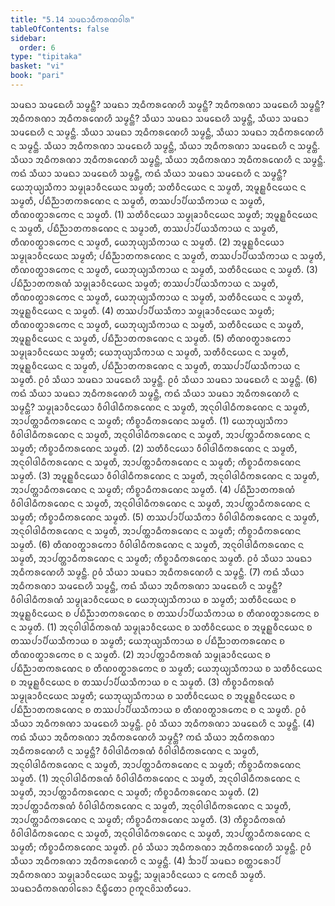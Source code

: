 ```yaml
---
title: "5.14 ᩈᨾᨳᩣᨵᩥᨠᩁᨱᩅᩤᩁ"
tableOfContents: false
sidebar:
  order: 6
type: "tipitaka"
basket: "vi"
book: "pari"
---
```



<DynamicBreadcrumb />

<Division number="309" book="pari">

<Paragraph number="1363" book="pari">
ᩈᨾᨳᩣ ᩈᨾᨳᩮᩉᩥ ᩈᨾ᩠ᨾᨶ᩠ᨲᩥ? ᩈᨾᨳᩣ ᩋᨵᩥᨠᩁᨱᩮᩉᩥ ᩈᨾ᩠ᨾᨶ᩠ᨲᩥ? ᩋᨵᩥᨠᩁᨱᩣ ᩈᨾᨳᩮᩉᩥ ᩈᨾ᩠ᨾᨶ᩠ᨲᩥ? ᩋᨵᩥᨠᩁᨱᩣ ᩋᨵᩥᨠᩁᨱᩮᩉᩥ ᩈᨾ᩠ᨾᨶ᩠ᨲᩥ?
</Paragraph>

<Paragraph number="1364" book="pari">
ᩈᩥᨿᩣ ᩈᨾᨳᩣ ᩈᨾᨳᩮᩉᩥ ᩈᨾ᩠ᨾᨶ᩠ᨲᩥ, ᩈᩥᨿᩣ ᩈᨾᨳᩣ ᩈᨾᨳᩮᩉᩥ ᨶ ᩈᨾ᩠ᨾᨶ᩠ᨲᩥ. ᩈᩥᨿᩣ ᩈᨾᨳᩣ ᩋᨵᩥᨠᩁᨱᩮᩉᩥ ᩈᨾ᩠ᨾᨶ᩠ᨲᩥ, ᩈᩥᨿᩣ ᩈᨾᨳᩣ ᩋᨵᩥᨠᩁᨱᩮᩉᩥ ᨶ ᩈᨾ᩠ᨾᨶ᩠ᨲᩥ. ᩈᩥᨿᩣ ᩋᨵᩥᨠᩁᨱᩣ ᩈᨾᨳᩮᩉᩥ ᩈᨾ᩠ᨾᨶ᩠ᨲᩥ, ᩈᩥᨿᩣ ᩋᨵᩥᨠᩁᨱᩣ ᩈᨾᨳᩮᩉᩥ ᨶ ᩈᨾ᩠ᨾᨶ᩠ᨲᩥ. ᩈᩥᨿᩣ ᩋᨵᩥᨠᩁᨱᩣ ᩋᨵᩥᨠᩁᨱᩮᩉᩥ ᩈᨾ᩠ᨾᨶ᩠ᨲᩥ, ᩈᩥᨿᩣ ᩋᨵᩥᨠᩁᨱᩣ ᩋᨵᩥᨠᩁᨱᩮᩉᩥ ᨶ ᩈᨾ᩠ᨾᨶ᩠ᨲᩥ.
</Paragraph>

</Division>
<Division number="310" book="pari">

<Paragraph number="1365" book="pari">
ᨠᨳᩴ ᩈᩥᨿᩣ ᩈᨾᨳᩣ ᩈᨾᨳᩮᩉᩥ ᩈᨾ᩠ᨾᨶ᩠ᨲᩥ, ᨠᨳᩴ ᩈᩥᨿᩣ ᩈᨾᨳᩣ ᩈᨾᨳᩮᩉᩥ ᨶ ᩈᨾ᩠ᨾᨶ᩠ᨲᩥ? ᨿᩮᨽᩩᨿ᩠ᨿᩈᩥᨠᩣ ᩈᨾ᩠ᨾᩩᨡᩣᩅᩥᨶᨿᩮᨶ ᩈᨾ᩠ᨾᨲᩥ; ᩈᨲᩥᩅᩥᨶᨿᩮᨶ ᨶ ᩈᨾ᩠ᨾᨲᩥ, ᩋᨾᩪᩊ᩠ᩉᩅᩥᨶᨿᩮᨶ ᨶ ᩈᨾ᩠ᨾᨲᩥ, ᨸᨭᩥᨬ᩠ᨬᩣᨲᨠᩁᨱᩮᨶ ᨶ ᩈᨾ᩠ᨾᨲᩥ, ᨲᩔᨸᩣᨸᩥᨿᩈᩥᨠᩣᨿ ᨶ ᩈᨾ᩠ᨾᨲᩥ, ᨲᩥᨱᩅᨲ᩠ᨳᩣᩁᨠᩮᨶ ᨶ ᩈᨾ᩠ᨾᨲᩥ. (1)
</Paragraph>

<Paragraph number="1366" book="pari">
ᩈᨲᩥᩅᩥᨶᨿᩮᩣ ᩈᨾ᩠ᨾᩩᨡᩣᩅᩥᨶᨿᩮᨶ ᩈᨾ᩠ᨾᨲᩥ; ᩋᨾᩪᩊ᩠ᩉᩅᩥᨶᨿᩮᨶ ᨶ ᩈᨾ᩠ᨾᨲᩥ, ᨸᨭᩥᨬ᩠ᨬᩣᨲᨠᩁᨱᩮᨶ ᨶ ᩈᨾ᩠ᨾᩣᨲᩥ, ᨲᩔᨸᩣᨸᩥᨿᩈᩥᨠᩣᨿ ᨶ ᩈᨾ᩠ᨾᨲᩥ, ᨲᩥᨱᩅᨲ᩠ᨳᩣᩁᨠᩮᨶ ᨶ ᩈᨾ᩠ᨾᨲᩥ, ᨿᩮᨽᩩᨿ᩠ᨿᩈᩥᨠᩣᨿ ᨶ ᩈᨾ᩠ᨾᨲᩥ. (2)
</Paragraph>

<Paragraph number="1367" book="pari">
ᩋᨾᩪᩊ᩠ᩉᩅᩥᨶᨿᩮᩣ ᩈᨾ᩠ᨾᩩᨡᩣᩅᩥᨶᨿᩮᨶ ᩈᨾ᩠ᨾᨲᩥ; ᨸᨭᩥᨬ᩠ᨬᩣᨲᨠᩁᨱᩮᨶ ᨶ ᩈᨾ᩠ᨾᨲᩥ, ᨲᩔᨸᩣᨸᩥᨿᩈᩥᨠᩣᨿ ᨶ ᩈᨾ᩠ᨾᨲᩥ, ᨲᩥᨱᩅᨲ᩠ᨳᩣᩁᨠᩮᨶ ᨶ ᩈᨾ᩠ᨾᨲᩥ, ᨿᩮᨽᩩᨿ᩠ᨿᩈᩥᨠᩣᨿ ᨶ ᩈᨾ᩠ᨾᨲᩥ, ᩈᨲᩥᩅᩥᨶᨿᩮᨶ ᨶ ᩈᨾ᩠ᨾᨲᩥ. (3)
</Paragraph>

<Paragraph number="1368" book="pari">
ᨸᨭᩥᨬ᩠ᨬᩣᨲᨠᩁᨱᩴ ᩈᨾ᩠ᨾᩩᨡᩣᩅᩥᨶᨿᩮᨶ ᩈᨾ᩠ᨾᨲᩥ; ᨲᩔᨸᩣᨸᩥᨿᩈᩥᨠᩣᨿ ᨶ ᩈᨾ᩠ᨾᨲᩥ, ᨲᩥᨱᩅᨲ᩠ᨳᩣᩁᨠᩮᨶ ᨶ ᩈᨾ᩠ᨾᨲᩥ, ᨿᩮᨽᩩᨿ᩠ᨿᩈᩥᨠᩣᨿ ᨶ ᩈᨾ᩠ᨾᨲᩥ, ᩈᨲᩥᩅᩥᨶᨿᩮᨶ ᨶ ᩈᨾ᩠ᨾᨲᩥ, ᩋᨾᩪᩊ᩠ᩉᩅᩥᨶᨿᩮᨶ ᨶ ᩈᨾ᩠ᨾᨲᩥ. (4)
</Paragraph>

<Paragraph number="1369" book="pari">
ᨲᩔᨸᩣᨸᩥᨿᩈᩥᨠᩣ ᩈᨾ᩠ᨾᩩᨡᩣᩅᩥᨶᨿᩮᨶ ᩈᨾ᩠ᨾᨲᩥ; ᨲᩥᨱᩅᨲ᩠ᨳᩣᩁᨠᩮᨶ ᨶ ᩈᨾ᩠ᨾᨲᩥ, ᨿᩮᨽᩩᨿ᩠ᨿᩈᩥᨠᩣᨿ ᨶ ᩈᨾ᩠ᨾᨲᩥ, ᩈᨲᩥᩅᩥᨶᨿᩮᨶ ᨶ ᩈᨾ᩠ᨾᨲᩥ, ᩋᨾᩪᩊ᩠ᩉᩅᩥᨶᨿᩮᨶ ᨶ ᩈᨾ᩠ᨾᨲᩥ, ᨸᨭᩥᨬ᩠ᨬᩣᨲᨠᩁᨱᩮᨶ ᨶ ᩈᨾ᩠ᨾᨲᩥ. (5)
</Paragraph>

<Paragraph number="1370" book="pari">
ᨲᩥᨱᩅᨲ᩠ᨳᩣᩁᨠᩮᩣ ᩈᨾ᩠ᨾᩩᨡᩣᩅᩥᨶᨿᩮᨶ ᩈᨾ᩠ᨾᨲᩥ; ᨿᩮᨽᩩᨿ᩠ᨿᩈᩥᨠᩣᨿ ᨶ ᩈᨾ᩠ᨾᨲᩥ, ᩈᨲᩥᩅᩥᨶᨿᩮᨶ ᨶ ᩈᨾ᩠ᨾᨲᩥ, ᩋᨾᩪᩊ᩠ᩉᩅᩥᨶᨿᩮᨶ ᨶ ᩈᨾ᩠ᨾᨲᩥ, ᨸᨭᩥᨬ᩠ᨬᩣᨲᨠᩁᨱᩮᨶ ᨶ ᩈᨾ᩠ᨾᨲᩥ, ᨲᩔᨸᩣᨸᩥᨿᩈᩥᨠᩣᨿ ᨶ ᩈᨾ᩠ᨾᨲᩥ. ᩑᩅᩴ ᩈᩥᨿᩣ ᩈᨾᨳᩣ ᩈᨾᨳᩮᩉᩥ ᩈᨾ᩠ᨾᨶ᩠ᨲᩥ. ᩑᩅᩴ ᩈᩥᨿᩣ ᩈᨾᨳᩣ ᩈᨾᨳᩮᩉᩥ ᨶ ᩈᨾ᩠ᨾᨶ᩠ᨲᩥ. (6)
</Paragraph>

</Division>
<Division number="311" book="pari">

<Paragraph number="1371" book="pari">
ᨠᨳᩴ ᩈᩥᨿᩣ ᩈᨾᨳᩣ ᩋᨵᩥᨠᩁᨱᩮᩉᩥ ᩈᨾ᩠ᨾᨶ᩠ᨲᩥ, ᨠᨳᩴ ᩈᩥᨿᩣ ᩈᨾᨳᩣ ᩋᨵᩥᨠᩁᨱᩮᩉᩥ ᨶ ᩈᨾ᩠ᨾᨶ᩠ᨲᩥ? ᩈᨾ᩠ᨾᩩᨡᩣᩅᩥᨶᨿᩮᩣ ᩅᩥᩅᩤᨴᩤᨵᩥᨠᩁᨱᩮᨶ ᨶ ᩈᨾ᩠ᨾᨲᩥ, ᩋᨶᩩᩅᩤᨴᩤᨵᩥᨠᩁᨱᩮᨶ ᨶ ᩈᨾ᩠ᨾᨲᩥ, ᩋᩣᨸᨲ᩠ᨲᩣᨵᩥᨠᩁᨱᩮᨶ ᨶ ᩈᨾ᩠ᨾᨲᩥ; ᨠᩥᨧ᩠ᨧᩣᨵᩥᨠᩁᨱᩮᨶ ᩈᨾ᩠ᨾᨲᩥ. (1)
</Paragraph>

<Paragraph number="1372" book="pari">
ᨿᩮᨽᩩᨿ᩠ᨿᩈᩥᨠᩣ ᩅᩥᩅᩤᨴᩤᨵᩥᨠᩁᨱᩮᨶ ᨶ ᩈᨾ᩠ᨾᨲᩥ, ᩋᨶᩩᩅᩤᨴᩤᨵᩥᨠᩁᨱᩮᨶ ᨶ ᩈᨾ᩠ᨾᨲᩥ, ᩋᩣᨸᨲ᩠ᨲᩣᨵᩥᨠᩁᨱᩮᨶ ᨶ ᩈᨾ᩠ᨾᨲᩥ; ᨠᩥᨧ᩠ᨧᩣᨵᩥᨠᩁᨱᩮᨶ ᩈᨾ᩠ᨾᨲᩥ. (2)
</Paragraph>

<Paragraph number="1373" book="pari">
ᩈᨲᩥᩅᩥᨶᨿᩮᩣ ᩅᩥᩅᩤᨴᩤᨵᩥᨠᩁᨱᩮᨶ ᨶ ᩈᨾ᩠ᨾᨲᩥ, ᩋᨶᩩᩅᩤᨴᩤᨵᩥᨠᩁᨱᩮᨶ ᨶ ᩈᨾ᩠ᨾᨲᩥ, ᩋᩣᨸᨲ᩠ᨲᩣᨵᩥᨠᩁᨱᩮᨶ ᨶ ᩈᨾ᩠ᨾᨲᩥ; ᨠᩥᨧ᩠ᨧᩣᨵᩥᨠᩁᨱᩮᨶ ᩈᨾ᩠ᨾᨲᩥ. (3)
</Paragraph>

<Paragraph number="1374" book="pari">
ᩋᨾᩪᩊ᩠ᩉᩅᩥᨶᨿᩮᩣ ᩅᩥᩅᩤᨴᩤᨵᩥᨠᩁᨱᩮᨶ ᨶ ᩈᨾ᩠ᨾᨲᩥ, ᩋᨶᩩᩅᩤᨴᩤᨵᩥᨠᩁᨱᩮᨶ ᨶ ᩈᨾ᩠ᨾᨲᩥ, ᩋᩣᨸᨲ᩠ᨲᩣᨵᩥᨠᩁᨱᩮᨶ ᨶ ᩈᨾ᩠ᨾᨲᩥ; ᨠᩥᨧ᩠ᨧᩣᨵᩥᨠᩁᨱᩮᨶ ᩈᨾ᩠ᨾᨲᩥ. (4)
</Paragraph>

<Paragraph number="1375" book="pari">
ᨸᨭᩥᨬ᩠ᨬᩣᨲᨠᩁᨱᩴ ᩅᩥᩅᩤᨴᩤᨵᩥᨠᩁᨱᩮᨶ ᨶ ᩈᨾ᩠ᨾᨲᩥ, ᩋᨶᩩᩅᩤᨴᩤᨵᩥᨠᩁᨱᩮᨶ ᨶ ᩈᨾ᩠ᨾᨲᩥ, ᩋᩣᨸᨲ᩠ᨲᩣᨵᩥᨠᩁᨱᩮᨶ ᨶ ᩈᨾ᩠ᨾᨲᩥ; ᨠᩥᨧ᩠ᨧᩣᨵᩥᨠᩁᨱᩮᨶ ᩈᨾ᩠ᨾᨲᩥ. (5)
</Paragraph>

<Paragraph number="1376" book="pari">
ᨲᩔᨸᩣᨸᩥᨿᩈᩥᨠᩣ ᩅᩥᩅᩤᨴᩤᨵᩥᨠᩁᨱᩮᨶ ᨶ ᩈᨾ᩠ᨾᨲᩥ, ᩋᨶᩩᩅᩤᨴᩤᨵᩥᨠᩁᨱᩮᨶ ᨶ ᩈᨾ᩠ᨾᨲᩥ, ᩋᩣᨸᨲ᩠ᨲᩣᨵᩥᨠᩁᨱᩮᨶ ᨶ ᩈᨾ᩠ᨾᨲᩥ; ᨠᩥᨧ᩠ᨧᩣᨵᩥᨠᩁᨱᩮᨶ ᩈᨾ᩠ᨾᨲᩥ. (6)
</Paragraph>

<Paragraph number="1377" book="pari">
ᨲᩥᨱᩅᨲ᩠ᨳᩣᩁᨠᩮᩣ ᩅᩥᩅᩤᨴᩤᨵᩥᨠᩁᨱᩮᨶ ᨶ ᩈᨾ᩠ᨾᨲᩥ, ᩋᨶᩩᩅᩤᨴᩤᨵᩥᨠᩁᨱᩮᨶ ᨶ ᩈᨾ᩠ᨾᨲᩥ, ᩋᩣᨸᨲ᩠ᨲᩣᨵᩥᨠᩁᨱᩮᨶ ᨶ ᩈᨾ᩠ᨾᨲᩥ; ᨠᩥᨧ᩠ᨧᩣᨵᩥᨠᩁᨱᩮᨶ ᩈᨾ᩠ᨾᨲᩥ. ᩑᩅᩴ ᩈᩥᨿᩣ ᩈᨾᨳᩣ ᩋᨵᩥᨠᩁᨱᩮᩉᩥ ᩈᨾ᩠ᨾᨶ᩠ᨲᩥ. ᩑᩅᩴ ᩈᩥᨿᩣ ᩈᨾᨳᩣ ᩋᨵᩥᨠᩁᨱᩮᩉᩥ ᨶ ᩈᨾ᩠ᨾᨶ᩠ᨲᩥ. (7)
</Paragraph>

</Division>
<Division number="312" book="pari">

<Paragraph number="1378" book="pari">
ᨠᨳᩴ ᩈᩥᨿᩣ ᩋᨵᩥᨠᩁᨱᩣ ᩈᨾᨳᩮᩉᩥ ᩈᨾ᩠ᨾᨶ᩠ᨲᩥ, ᨠᨳᩴ ᩈᩥᨿᩣ ᩋᨵᩥᨠᩁᨱᩣ ᩈᨾᨳᩮᩉᩥ ᨶ ᩈᨾ᩠ᨾᨶ᩠ᨲᩥ? ᩅᩥᩅᩤᨴᩤᨵᩥᨠᩁᨱᩴ ᩈᨾ᩠ᨾᩩᨡᩣᩅᩥᨶᨿᩮᨶ ᨧ ᨿᩮᨽᩩᨿ᩠ᨿᩈᩥᨠᩣᨿ ᨧ ᩈᨾ᩠ᨾᨲᩥ; ᩈᨲᩥᩅᩥᨶᨿᩮᨶ ᨧ ᩋᨾᩪᩊ᩠ᩉᩅᩥᨶᨿᩮᨶ ᨧ ᨸᨭᩥᨬ᩠ᨬᩣᨲᨠᩁᨱᩮᨶ ᨧ ᨲᩔᨸᩣᨸᩥᨿᩈᩥᨠᩣᨿ ᨧ ᨲᩥᨱᩅᨲ᩠ᨳᩣᩁᨠᩮᨶ ᨧ ᨶ ᩈᨾ᩠ᨾᨲᩥ. (1)
</Paragraph>

<Paragraph number="1379" book="pari">
ᩋᨶᩩᩅᩤᨴᩤᨵᩥᨠᩁᨱᩴ ᩈᨾ᩠ᨾᩩᨡᩣᩅᩥᨶᨿᩮᨶ ᨧ ᩈᨲᩥᩅᩥᨶᨿᩮᨶ ᨧ ᩋᨾᩪᩊ᩠ᩉᩅᩥᨶᨿᩮᨶ ᨧ ᨲᩔᨸᩣᨸᩥᨿᩈᩥᨠᩣᨿ ᨧ ᩈᨾ᩠ᨾᨲᩥ; ᨿᩮᨽᩩᨿ᩠ᨿᩈᩥᨠᩣᨿ ᨧ ᨸᨭᩥᨬ᩠ᨬᩣᨲᨠᩁᨱᩮᨶ ᨧ ᨲᩥᨱᩅᨲ᩠ᨳᩣᩁᨠᩮᨶ ᨧ ᨶ ᩈᨾ᩠ᨾᨲᩥ. (2)
</Paragraph>

<Paragraph number="1380" book="pari">
ᩋᩣᨸᨲ᩠ᨲᩣᨵᩥᨠᩁᨱᩴ ᩈᨾ᩠ᨾᩩᨡᩣᩅᩥᨶᨿᩮᨶ ᨧ ᨸᨭᩥᨬ᩠ᨬᩣᨲᨠᩁᨱᩮᨶ ᨧ ᨲᩥᨱᩅᨲ᩠ᨳᩣᩁᨠᩮᨶ ᨧ ᩈᨾ᩠ᨾᨲᩥ; ᨿᩮᨽᩩᨿ᩠ᨿᩈᩥᨠᩣᨿ ᨧ ᩈᨲᩥᩅᩥᨶᨿᩮᨶ ᨧ ᩋᨾᩪᩊ᩠ᩉᩅᩥᨶᨿᩮᨶ ᨧ ᨲᩔᨸᩣᨸᩥᨿᩈᩥᨠᩣᨿ ᨧ ᨶ ᩈᨾ᩠ᨾᨲᩥ. (3)
</Paragraph>

<Paragraph number="1381" book="pari">
ᨠᩥᨧ᩠ᨧᩣᨵᩥᨠᩁᨱᩴ ᩈᨾ᩠ᨾᩩᨡᩣᩅᩥᨶᨿᩮᨶ ᩈᨾ᩠ᨾᨲᩥ; ᨿᩮᨽᩩᨿ᩠ᨿᩈᩥᨠᩣᨿ ᨧ ᩈᨲᩥᩅᩥᨶᨿᩮᨶ ᨧ ᩋᨾᩪᩊ᩠ᩉᩅᩥᨶᨿᩮᨶ ᨧ ᨸᨭᩥᨬ᩠ᨬᩣᨲᨠᩁᨱᩮᨶ ᨧ ᨲᩔᨸᩣᨸᩥᨿᩈᩥᨠᩣᨿ ᨧ ᨲᩥᨱᩅᨲ᩠ᨳᩣᩁᨠᩮᨶ ᨧ ᨶ ᩈᨾ᩠ᨾᨲᩥ. ᩑᩅᩴ ᩈᩥᨿᩣ ᩋᨵᩥᨠᩁᨱᩣ ᩈᨾᨳᩮᩉᩥ ᩈᨾ᩠ᨾᨶ᩠ᨲᩥ. ᩑᩅᩴ ᩈᩥᨿᩣ ᩋᨵᩥᨠᩁᨱᩣ ᩈᨾᨳᩮᩉᩥ ᨶ ᩈᨾ᩠ᨾᨶ᩠ᨲᩥ. (4)
</Paragraph>

</Division>
<Division number="313" book="pari">

<Paragraph number="1382" book="pari">
ᨠᨳᩴ ᩈᩥᨿᩣ ᩋᨵᩥᨠᩁᨱᩣ ᩋᨵᩥᨠᩁᨱᩮᩉᩥ ᩈᨾ᩠ᨾᨶ᩠ᨲᩥ? ᨠᨳᩴ ᩈᩥᨿᩣ ᩋᨵᩥᨠᩁᨱᩣ ᩋᨵᩥᨠᩁᨱᩮᩉᩥ ᨶ ᩈᨾ᩠ᨾᨶ᩠ᨲᩥ? ᩅᩥᩅᩤᨴᩤᨵᩥᨠᩁᨱᩴ ᩅᩥᩅᩤᨴᩤᨵᩥᨠᩁᨱᩮᨶ ᨶ ᩈᨾ᩠ᨾᨲᩥ, ᩋᨶᩩᩅᩤᨴᩤᨵᩥᨠᩁᨱᩮᨶ ᨶ ᩈᨾ᩠ᨾᨲᩥ, ᩋᩣᨸᨲ᩠ᨲᩣᨵᩥᨠᩁᨱᩮᨶ ᨶ ᩈᨾ᩠ᨾᨲᩥ; ᨠᩥᨧ᩠ᨧᩣᨵᩥᨠᩁᨱᩮᨶ ᩈᨾ᩠ᨾᨲᩥ. (1)
</Paragraph>

<Paragraph number="1383" book="pari">
ᩋᨶᩩᩅᩤᨴᩤᨵᩥᨠᩁᨱᩴ ᩅᩥᩅᩤᨴᩤᨵᩥᨠᩁᨱᩮᨶ ᨶ ᩈᨾ᩠ᨾᨲᩥ, ᩋᨶᩩᩅᩤᨴᩤᨵᩥᨠᩁᨱᩮᨶ ᨶ ᩈᨾ᩠ᨾᨲᩥ, ᩋᩣᨸᨲ᩠ᨲᩣᨵᩥᨠᩁᨱᩮᨶ ᨶ ᩈᨾ᩠ᨾᨲᩥ; ᨠᩥᨧ᩠ᨧᩣᨵᩥᨠᩁᨱᩮᨶ ᩈᨾ᩠ᨾᨲᩥ. (2)
</Paragraph>

<Paragraph number="1384" book="pari">
ᩋᩣᨸᨲ᩠ᨲᩣᨵᩥᨠᩁᨱᩴ ᩅᩥᩅᩤᨴᩤᨵᩥᨠᩁᨱᩮᨶ ᨶ ᩈᨾ᩠ᨾᨲᩥ, ᩋᨶᩩᩅᩤᨴᩤᨵᩥᨠᩁᨱᩮᨶ ᨶ ᩈᨾ᩠ᨾᨲᩥ, ᩋᩣᨸᨲ᩠ᨲᩣᨵᩥᨠᩁᨱᩮᨶ ᨶ ᩈᨾ᩠ᨾᨲᩥ; ᨠᩥᨧ᩠ᨧᩣᨵᩥᨠᩁᨱᩮᨶ ᩈᨾ᩠ᨾᨲᩥ. (3)
</Paragraph>

<Paragraph number="1385" book="pari">
ᨠᩥᨧ᩠ᨧᩣᨵᩥᨠᩁᨱᩴ ᩅᩥᩅᩤᨴᩤᨵᩥᨠᩁᨱᩮᨶ ᨶ ᩈᨾ᩠ᨾᨲᩥ, ᩋᨶᩩᩅᩤᨴᩤᨵᩥᨠᩁᨱᩮᨶ ᨶ ᩈᨾ᩠ᨾᨲᩥ, ᩋᩣᨸᨲ᩠ᨲᩣᨵᩥᨠᩁᨱᩮᨶ ᨶ ᩈᨾ᩠ᨾᨲᩥ; ᨠᩥᨧ᩠ᨧᩣᨵᩥᨠᩁᨱᩮᨶ ᩈᨾ᩠ᨾᨲᩥ. ᩑᩅᩴ ᩈᩥᨿᩣ ᩋᨵᩥᨠᩁᨱᩣ ᩋᨵᩥᨠᩁᨱᩮᩉᩥ ᩈᨾ᩠ᨾᨶ᩠ᨲᩥ. ᩑᩅᩴ ᩈᩥᨿᩣ ᩋᨵᩥᨠᩁᨱᩣ ᩋᨵᩥᨠᩁᨱᩮᩉᩥ ᨶ ᩈᨾ᩠ᨾᨶ᩠ᨲᩥ. (4)
</Paragraph>

<Paragraph number="1386" book="pari">
ᨨᩣᨸᩥ ᩈᨾᨳᩣ ᨧᨲ᩠ᨲᩣᩁᩮᩣᨸᩥ ᩋᨵᩥᨠᩁᨱᩣ ᩈᨾ᩠ᨾᩩᨡᩣᩅᩥᨶᨿᩮᨶ ᩈᨾ᩠ᨾᨶ᩠ᨲᩥ; ᩈᨾ᩠ᨾᩩᨡᩣᩅᩥᨶᨿᩮᩣ ᨶ ᨠᩮᨶᨧᩥ ᩈᨾ᩠ᨾᨲᩥ.

</Paragraph>
</Division>

<Paragraph number="1387" type="center" book="pari">
ᩈᨾᨳᩣᨵᩥᨠᩁᨱᩅᩤᩁᩮᩣ ᨶᩥᨭ᩠ᨮᩥᨲᩮᩣ ᩑᨠᩪᨶᩅᩦᩈᨲᩥᨾᩮᩣ.
</Paragraph>